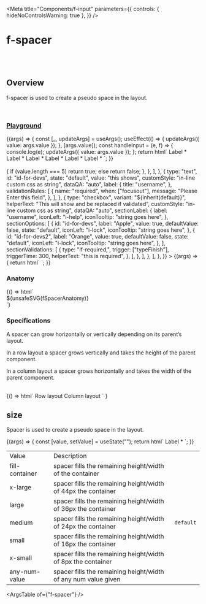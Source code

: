 
<Meta
  title="Components/f-input"
  parameters={{
    controls: { hideNoControlsWarning: true },
  }}
/>

# f-spacer

<br />
<br />

## Overview

<f-divider></f-divider>

f-spacer is used to create a pseudo space in the layout.

<br />

### [Playground](/story/components-f-input--playground)

<Canvas>
  <Story
    name="Playground"
    argTypes={{
      value: { control: "text" },
      placeholder: { control: "text" },
      variant: {
        control: "select",
        options: ["round-fill", "curved-fill", "outline", "transparent"],
      },
      category: {
        control: "select",
        options: ["text", "number", "email", "password", "url", "tel", "date", "time"],
      },
      ["icon-left"]: {
        control: "text",
      },
      ["icon-right"]: {
        control: "text",
      },
      ["prefix"]: {
        control: "text",
      },
      ["suffix"]: {
        control: "text",
      },
      loading: {
        control: "boolean",
      },
      disabled: {
        control: "boolean",
      },
      ["group-orientation"]: {
        control: "radio",
        options: ["vertical", "horizontal"],
      },
      ["group-gap"]: {
        control: "select",
        options: ["large", "medium", "small", "x-small"],
      },
      ["element-state"]: {
        control: "select",
        options: ["default", "success", "primary", "warning", "danger"],
      },
    }}
    args={{
      value: "",
      placeholder: "Enter your text here",
      variant: "round-fill",
      category: "text",
      ["icon-left"]: undefined,
      ["icon-right"]: undefined,
      ["prefix"]: undefined,
      ["suffix"]: undefined,
      loading: false,
      disabled: false,
      ["group-orientation"]: "vertical",
      ["group-gap"]: "large",
      ["element-state"]: "default",
    }}
  >
    {(args) => {
      const [_, updateArgs] = useArgs();
      useEffect(() => {
        updateArgs({ value: args.value });
      }, [args.value]);
      const handleInput = (e, f) => {
        console.log(e);
        updateArgs({ value: args.value });
      };
      return html`
        <f-div padding="medium">
          <f-group orientation=${args["group-orientation"]} gap=${args["group-gap"]}>
            <f-field state=${args["element-state"]} required=${true}>
              <f-text variant="para" size="small">Label *</f-text>
              <f-input
                .value=${args.value}
                .placeholder=${args.placeholder}
                .variant=${args.variant}
                .category=${args.category}
                icon-left=${args["icon-left"]}
                icon-right=${args["icon-right"]}
                prefix=${args["prefix"]}
                suffix=${args["suffix"]}
                .disabled=${args.disabled}
                .loading=${args.loading}
                @input=${handleInput}
              ></f-input>
            </f-field>
            <f-field state=${args["element-state"]}>
              <f-text variant="para" size="small">Label *</f-text>
              <f-input
                value=${args.value}
                .placeholder=${args.placeholder}
                .variant=${args.variant}
                .category=${args.category}
                icon-left=${args["icon-left"]}
                icon-right=${args["icon-right"]}
                prefix=${args["prefix"]}
                suffix=${args["suffix"]}
                .disabled=${args.disabled}
                .loading=${args.loading}
              ></f-input>
            </f-field>
            <f-field state=${args["element-state"]}>
              <f-text variant="para" size="small">Label *</f-text>
              <f-input
                value=${args.value}
                .placeholder=${args.placeholder}
                .variant=${args.variant}
                .category=${args.category}
                icon-left=${args["icon-left"]}
                icon-right=${args["icon-right"]}
                prefix=${args["prefix"]}
                suffix=${args["suffix"]}
                .disabled=${args.disabled}
                .loading=${args.loading}
              ></f-input>
            </f-field>
            <f-field type="checkbox" state=${args["element-state"]}>
              <f-checkbox></f-checkbox>
              <f-text variant="para" size="small">Label *</f-text>
            </f-field>
            <f-field type="checkbox" state=${args["element-state"]}>
              <f-checkbox size="small" value="indeterminate"></f-checkbox>
              <f-text variant="para" size="small">Label *</f-text>
            </f-field>
            <f-field type="checkbox" state=${args["element-state"]}>
              <f-radio></f-radio>
              <f-text variant="para" size="small">Label *</f-text>
            </f-field>
          </f-group>
        </f-div>
      `;
    }}
  </Story>
</Canvas>

<br />
<br />

<Canvas>
  <Story
    name="Playground2"
    argTypes={{
      fields: { control: "object" },
    }}
    args={{
      fields: {
        gap: "small",
        variant: "fill",
        label: {
          title: "f-form is the best",
          description: "f-form description",
        },
        group: [
          {
            direction: "vertical",
            collapseType: "text",
            collapseGroup: true,
            duplicateGroup: true,
            state: "success",
            fields: [
              {
                type: "text",
                id: "id-for-devs",
                state: "default",
                value: "",
                customStyle: "in-line custom css as string",
                dataQA: "auto",
                label: {
                  title: "username",
                },
                validationRules: [
                  {
                    name: "required",
                    when: ["blur", "focusout"],
                    message: "Please Enter this field",
                  },
                  {
                    name: "email",
                    when: ["blur", "focusout"],
                    message: "Please Enter an email field correctly",
                  },
                  {
                    name: "customFunction",
                    when: ["blur", "focusout"],
                    message: "Please Validate correctly",
                    validate: (value) => {
                      if (value.length === 5) return true;
                      else return false;
                    },
                  },
                ],
              },
              {
                type: "text",
                id: "id-for-devs",
                state: "default",
                value: "this shows",
                customStyle: "in-line custom css as string",
                dataQA: "auto",
                label: {
                  title: "username",
                },
                validationRules: [
                  {
                    name: "required",
                    when: ["focusout"],
                    message: "Please Enter this field",
                  },
                ],
              },
              {
                type: "checkbox",
                variant: "${inherit(default)}",
                helperText: "This will show and be replaced if validated",
                customStyle: "in-line custom css as string",
                dataQA: "auto",
                sectionLabel: {
                  label: "username",
                  iconLeft: "i-help",
                  iconTooltip: "string goes here",
                },
                sectionOptions: [
                  {
                    id: "id-for-devs",
                    label: "Apple",
                    value: true,
                    defaultValue: false,
                    state: "default",
                    iconLeft: "i-lock",
                    iconTooltip: "string goes here",
                  },
                  {
                    id: "id-for-devs2",
                    label: "Orange",
                    value: true,
                    defaultValue: false,
                    state: "default",
                    iconLeft: "i-lock",
                    iconTooltip: "string goes here",
                  },
                ],
                sectionValidations: [
                  {
                    type: "if-required,",
                    trigger: ["typeFinish"],
                    triggerTime: 300,
                    helperText: "this is required",
                  },
                ],
              },
            ],
          },
        ],
      },
    }}
  >
    {(args) => {
      return html`<f-form .fields=${args.fields}></f-form> `;
    }}
  </Story>
</Canvas>

<br />

### Anatomy

<Story name="Anatomy">
  {() => html`<div class="align-center">${unsafeSVG(fSpacerAnatomy)}</div>`}
</Story>

<br />

### Specifications

<f-divider></f-divider>

A spacer can grow horizontally or vertically depending on its parent’s layout.

In a row layout a spacer grows vertically and takes the height of the parent component.

In a column layout a spacer grows horizontally and takes the width of the parent component.

<br />

<Story name="Specifications">
  {() =>
    html` <f-div direction="row" gap="auto" padding="large none none none">
        <f-div padding="none x-large" height="hug-content">Row layout</f-div>
        <f-div padding="none x-large" height="hug-content">Column layout</f-div>
      </f-div>
      <f-div padding="x-large" gap="x-large" direction="row">
        <f-div
          padding="large"
          gap="x-large"
          border="medium solid default around"
          direction="row"
          height="486px"
        >
          <f-div
            padding="large"
            gap="large"
            border="medium dashed secondary around"
            height="100%"
            direction="column"
            width="100px"
          >
            <f-div height="80px" padding="none" state="secondary" variant="curved"></f-div>
            <f-div height="80px" padding="none" state="secondary" variant="curved"></f-div>
            <f-div height="200px" padding="none" state="secondary" variant="curved"></f-div>
          </f-div>
          <f-spacer size="fill-container"></f-spacer>
          <f-div
            width="100px"
            padding="none"
            gap="large"
            state="secondary"
            height="444px"
            variant="curved"
          ></f-div>
        </f-div>
        <f-div
          padding="large"
          gap="x-large"
          border="medium solid default around"
          height="486px"
          direction="column"
        >
          <f-div
            padding="large"
            gap="large"
            border="medium dashed secondary around"
            height="hug-content"
            direction="column"
          >
            <f-div height="50px" padding="none" state="secondary" variant="curved"></f-div>
            <f-div height="50px" padding="none" state="secondary" variant="curved"></f-div>
          </f-div>
          <f-spacer size="fill-container"></f-spacer>
          <f-div
            padding="none"
            state="secondary"
            height="124px"
            variant="curved"
            width="100%"
          ></f-div>
        </f-div>
      </f-div>`
  }
</Story>

<br />

## size

<f-divider></f-divider>

Spacer is used to create a pseudo space in the layout.

<Canvas>
  <Story name="size">
    {(args) => {
      const [value, setValue] = useState("");
      return html` <f-field required=${true}>
        <f-text variant="para" size="small">Label *</f-text>
        <f-input
          value=${value}
          placeholder="Enter your text here"
          variant="round-fill"
          category="text"
          icon-left="i-app"
          icon-right="i-close"
          prefix="123"
          suffix="123"
        ></f-input>
      </f-field>`;
    }}
  </Story>
</Canvas>

<table class="custom-table">
  <tbody>
    <tr>
      <td>Value</td>
      <td>Description</td>
      <td></td>
    </tr>
    <tr>
      <td>fill-container</td>
      <td>spacer fills the remaining height/width of the container</td>
      <td></td>
    </tr>
    <tr>
      <td>x-large</td>
      <td>spacer fills the remaining height/width of 44px the container</td>
      <td></td>
    </tr>
    <tr>
      <td>large</td>
      <td>spacer fills the remaining height/width of 36px the container</td>
      <td></td>
    </tr>
    <tr>
      <td>medium</td>
      <td>spacer fills the remaining height/width of 24px the container</td>
      <td>
        <code>default</code>
      </td>
    </tr>
    <tr>
      <td>small</td>
      <td>spacer fills the remaining height/width of 16px the container</td>
      <td></td>
    </tr>
    <tr>
      <td>x-small</td>
      <td>spacer fills the remaining height/width of 8px the container</td>
      <td></td>
    </tr>
    <tr>
      <td>any-num-value</td>
      <td>spacer fills the remaining height/width of any num value given</td>
      <td></td>
    </tr>
  </tbody>
</table>

<ArgsTable of={"f-spacer"} />
